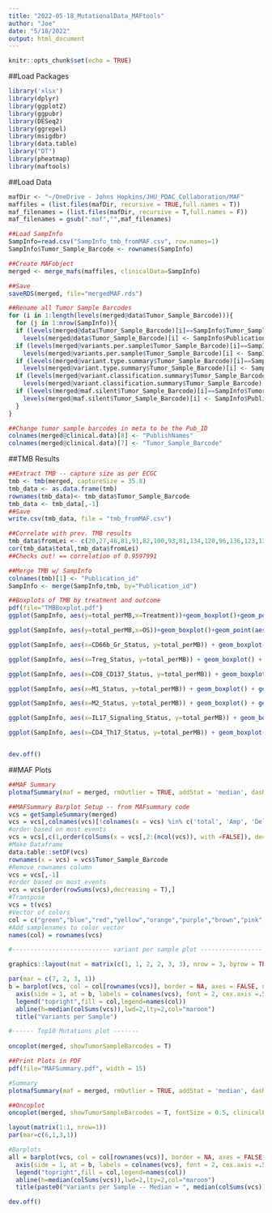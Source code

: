 ```yaml
---
title: "2022-05-18_MutationalData_MAFtools"
author: "Joe"
date: "5/18/2022"
output: html_document
---
```


```r
knitr::opts_chunk$set(echo = TRUE)
```

##Load Packages
```r
library('xlsx')
library(dplyr)
library(ggplot2)
library(ggpubr)
library(DESeq2)
library(ggrepel)
library(msigdbr)
library(data.table)
library("DT")
library(pheatmap)
library(maftools)
```

##Load Data
```r
mafDir <- "~/OneDrive - Johns Hopkins/JHU_PDAC_Collaboration/MAF"
maffiles = (list.files(mafDir, recursive = TRUE,full.names = T))
maf_filenames = (list.files(mafDir, recursive = T,full.names = F))
maf_filenames = gsub(".maf","",maf_filenames)

##Load SampInfo
SampInfo=read.csv("SampInfo_tmb_fromMAF.csv", row.names=1)
SampInfo$Tumor_Sample_Barcode <- rownames(SampInfo)

##Create MAFobject
merged <- merge_mafs(maffiles, clinicalData=SampInfo)

##Save
saveRDS(merged, file="mergedMAF.rds")

##Rename all Tumor Sample Barcodes 
for (i in 1:length(levels(merged@data$Tumor_Sample_Barcode))){
  for (j in 1:nrow(SampInfo)){
  if (levels(merged@data$Tumor_Sample_Barcode)[i]==SampInfo$Tumor_Sample_Barcode[j]){ 
    levels(merged@data$Tumor_Sample_Barcode)[i] <- SampInfo$Publication_id[j]}
  if (levels(merged@variants.per.sample$Tumor_Sample_Barcode)[i]==SampInfo$Tumor_Sample_Barcode[j]){ 
    levels(merged@variants.per.sample$Tumor_Sample_Barcode)[i] <- SampInfo$Publication_id[j]}
  if (levels(merged@variant.type.summary$Tumor_Sample_Barcode)[i]==SampInfo$Tumor_Sample_Barcode[j]){ 
    levels(merged@variant.type.summary$Tumor_Sample_Barcode)[i] <- SampInfo$Publication_id[j]}
  if (levels(merged@variant.classification.summary$Tumor_Sample_Barcode)[i]==SampInfo$Tumor_Sample_Barcode[j]){ 
    levels(merged@variant.classification.summary$Tumor_Sample_Barcode)[i] <- SampInfo$Publication_id[j]}
  if (levels(merged@maf.silent$Tumor_Sample_Barcode)[i]==SampInfo$Tumor_Sample_Barcode[j]){ 
    levels(merged@maf.silent$Tumor_Sample_Barcode)[i] <- SampInfo$Publication_id[j]}
  }
}

##Change tumor sample barcodes in meta to be the Pub_ID
colnames(merged@clinical.data)[8] <- "PublishNames"
colnames(merged@clinical.data)[7] <- "Tumor_Sample_Barcode"
```


##TMB Results
```r
##Extract TMB -- capture size as per ECGC
tmb <- tmb(merged, captureSize = 35.8)
tmb_data <- as.data.frame(tmb)
rownames(tmb_data)<- tmb_data$Tumor_Sample_Barcode
tmb_data <- tmb_data[,-1]
##Save
write.csv(tmb_data, file = "tmb_fromMAF.csv")

##Correlate with prev. TMB results
tmb_data$fromLei <- c(20,27,46,81,91,82,100,93,81,134,120,96,136,123,131,159,173,201,189)
cor(tmb_data$total,tmb_data$fromLei)
##Checks out! == correlation of 0.9597991

##Merge TMB w/ SampInfo
colnames(tmb)[1] <- "Publication_id"
SampInfo <- merge(SampInfo,tmb, by="Publication_id")

##Boxplots of TMB by treatment and outcome
pdf(file="TMBBoxplot.pdf")
ggplot(SampInfo, aes(y=total_perMB,x=Treatment))+geom_boxplot()+geom_point(aes(color=Treatment,shape=OS)) + stat_compare_means(method="t.test")+ ggtitle("TMB boxplot total_perMB by Treatment")

ggplot(SampInfo, aes(y=total_perMB,x=OS))+geom_boxplot()+geom_point(aes(color=Treatment,shape=OS))+ stat_compare_means(method="t.test")+ ggtitle("TMB boxplot total_perMB by Outcome")

ggplot(SampInfo, aes(x=CD66b_Gr_Status, y=total_perMB)) + geom_boxplot() + geom_point(aes(col=Treatment,shape=OS)) + stat_compare_means(comparisons = list(c("High","Low")),method = "t.test") + ggtitle("TMB boxplot total_perMB by CD66b_Gr_Status")

ggplot(SampInfo, aes(x=Treg_Status, y=total_perMB)) + geom_boxplot() + geom_point(aes(col=Treatment,shape=OS)) + stat_compare_means(comparisons = list(c("High","Low")),method = "t.test") + ggtitle("TMB boxplot total_perMB by Treg_Status")

ggplot(SampInfo, aes(x=CD8_CD137_Status, y=total_perMB)) + geom_boxplot() + geom_point(aes(col=Treatment,shape=OS)) + stat_compare_means(comparisons = list(c("High","Low")),method = "t.test") + ggtitle("TMB boxplot total_perMB by CD8_CD137_Status")

ggplot(SampInfo, aes(x=M1_Status, y=total_perMB)) + geom_boxplot() + geom_point(aes(col=Treatment,shape=OS)) + stat_compare_means(comparisons = list(c("High","Low")),method = "t.test") + ggtitle("TMB boxplot total_perMB by M1_Status")

ggplot(SampInfo, aes(x=M2_Status, y=total_perMB)) + geom_boxplot() + geom_point(aes(col=Treatment,shape=OS)) + stat_compare_means(comparisons = list(c("High","Low")),method = "t.test") + ggtitle("TMB boxplot total_perMB by M2_Status")

ggplot(SampInfo, aes(x=IL17_Signaling_Status, y=total_perMB)) + geom_boxplot() + geom_point(aes(col=Treatment,shape=OS)) + stat_compare_means(comparisons = list(c("High","Low")),method = "t.test") + ggtitle("TMB boxplot total_perMB by IL17_Signaling_Status")

ggplot(SampInfo, aes(x=CD4_Th17_Status, y=total_perMB)) + geom_boxplot() + geom_point(aes(col=Treatment,shape=OS)) + stat_compare_means(comparisons = list(c("High","Low")),method = "t.test") + ggtitle("TMB boxplot total_perMB by CD4_Th17_Status")


dev.off()
```


##MAF Plots
```r
##MAF Summary
plotmafSummary(maf = merged, rmOutlier = TRUE, addStat = 'median', dashboard = T, titvRaw = FALSE, showBarcodes = T, textSize = .25)

##MAFSummary Barplot Setup -- from MAFsummary code
vcs = getSampleSummary(merged)
vcs = vcs[,colnames(vcs)[!colnames(x = vcs) %in% c('total', 'Amp', 'Del', 'CNV_total')], with = FALSE]
#order based on most events
vcs = vcs[,c(1,order(colSums(x = vcs[,2:(ncol(vcs)), with =FALSE]), decreasing = TRUE)+1), with =FALSE] 
#Make Dataframe
data.table::setDF(vcs)
rownames(x = vcs) = vcs$Tumor_Sample_Barcode
#Remove rownames column
vcs = vcs[,-1]
#order based on most events
vcs = vcs[order(rowSums(vcs),decreasing = T),] 
#Transpose
vcs = t(vcs)
#Vector of colors
col = c("green","blue","red","yellow","orange","purple","brown","pink","black")
#Add samplenames to color vector
names(col) = rownames(vcs)

#--------------------------- variant per sample plot -----------------

graphics::layout(mat = matrix(c(1, 1, 2, 2, 3, 3), nrow = 3, byrow = TRUE), heights = c(4, 4, 3))

par(mar = c(7, 2, 3, 1))
b = barplot(vcs, col = col[rownames(vcs)], border = NA, axes = FALSE, names.arg =  rep("", ncol(vcs)))
  axis(side = 1, at = b, labels = colnames(vcs), font = 2, cex.axis =.5 , las = 2, lwd = 1)
  legend("topright",fill = col,legend=names(col))
  abline(h=median(colSums(vcs)),lwd=2,lty=2,col="maroon")
  title("Variants per Sample")

#------ Top10 Mutations plot -------
  
oncoplot(merged, showTumorSampleBarcodes = T)

##Print Plots in PDF
pdf(file="MAFSummary.pdf", width = 15)

#Summary
plotmafSummary(maf = merged, rmOutlier = TRUE, addStat = 'median', dashboard = T, titvRaw = FALSE, showBarcodes = T, textSize = .25)

##Oncoplot
oncoplot(merged, showTumorSampleBarcodes = T, fontSize = 0.5, clinicalFeatures = c("Treatment","OS","CD66b_Gr_Status"), sortByAnnotation = T,removeNonMutated = F)

layout(matrix(1:1, nrow=1))
par(mar=c(6,1,3,1))

#Barplots
all = barplot(vcs, col = col[rownames(vcs)], border = NA, axes = FALSE, names.arg =  rep("", ncol(vcs)))
  axis(side = 1, at = b, labels = colnames(vcs), font = 2, cex.axis =.5 , las = 2, lwd = 1)
  legend("topright",fill = col,legend=names(col))
  abline(h=median(colSums(vcs)),lwd=2,lty=2,col="maroon")
  title(paste0("Variants per Sample -- Median = ", median(colSums(vcs))))

dev.off()

```
